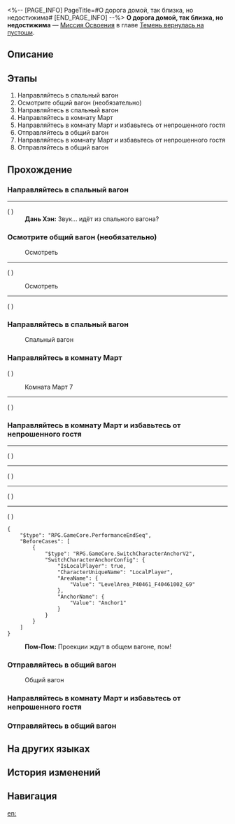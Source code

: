 <%-- [PAGE_INFO]
PageTitle=#О дорога домой, так близка, но недостижима#
[END_PAGE_INFO] --%>
{{Дополнить|Диалоги.}}
{{Миссия Инфобокс
|id              = 1043654
|Название        = 
|Изображение     = Миссия О дорога домой, так близка, но недостижима.png
|Тип             = Миссия Освоения
|Событие         = 
|Глава           = Темень вернулась на пустоши
|Условия         = 
|Персонажи       = Дань Хэн; Первопроходец; Пом-Пом
|СтартЛокация    = [[Звёздный экспресс]] — [[Общий вагон]]
|Мир             = Звёздный экспресс
|Предыдущая      = 
|Следующая       = 
|Награды         = Опыт Освоения*500; Звёздный нефрит*60; Путеводитель путешественника*5; Утраченный кристалл*5; Беспорядочная амброзия*200; Кредиты*60 000
}}
'''О дорога домой, так близка, но недостижима''' — [[Миссия Освоения]] в главе [[Темень вернулась на пустоши]].

==Описание==
{{Описание|<!--официальное описание из Перекрёстка судеб-->}}

==Этапы==
# Направляйтесь в спальный вагон
# Осмотрите общий вагон (необязательно)
# Направляйтесь в спальный вагон
# Направляйтесь в комнату Март
# Направляйтесь в комнату Март и избавьтесь от непрошенного гостя
# Отправляйтесь в общий вагон
# Направляйтесь в комнату Март и избавьтесь от непрошенного гостя
# Отправляйтесь в общий вагон

==Прохождение==
{{Дополнить}}
===Направляйтесь в спальный вагон===
{{Описание миссии|тип=Миссия Освоения|локация=Общий вагон|Сколько времени прошло на Звёздном экспрессе, пока разворачивались события на Амфореусе? Кажется, вы всё ещё отделены от него. Что происходит?<br />В любом случае не стоит забывать о тех, кто переживает за вас. Навестите Март.}}
{{Диалог Начало}}
----
;({{tx|Unknown performance}}<!--Error: ENOENT: no such file or directory, open 'R:\Utils\HSR\3.6\Story\Discussion\Mission\1043654\DS104365400.json'-->)
:'''Дань Хэн:''' Звук... идёт из спального вагона?
{{Диалог Конец}}

===Осмотрите общий вагон (необязательно)===
{{Диалог Начало}}

:{{Диалог|Изучение}} Осмотреть
----
;({{tx|Unknown performance}}<!--Error: ENOENT: no such file or directory, open 'R:\Utils\HSR\3.6\Config\Level\Mission\1043654\Act\Act104365401.json'-->)

:{{Диалог|Изучение}} Осмотреть
----
;({{tx|Unknown performance}}<!--Error: ENOENT: no such file or directory, open 'R:\Utils\HSR\3.6\Config\Level\Mission\1043654\Act\Act104365402.json'-->)
{{Диалог Конец}}

===Направляйтесь в спальный вагон===
{{Диалог Начало}}

:{{Диалог|Изучение}} Спальный вагон


{{Диалог Конец}}

===Направляйтесь в комнату Март===
{{Диалог Начало}}
;({{tx|Unknown performance}}<!--Error: ENOENT: no such file or directory, open 'R:\Utils\HSR\3.6\Story\Discussion\Mission\1043654\DS104365403.json'-->)

:{{Диалог|Изучение}} Комната Март 7
----
;({{tx|Unknown performance}}<!--Error: ENOENT: no such file or directory, open 'R:\Utils\HSR\3.6\Config\Level\Mission\1043654\Act\Act104365404.json'-->)
{{Диалог Конец}}

===Направляйтесь в комнату Март и избавьтесь от непрошенного гостя===
{{Диалог Начало}}
----
;({{tx|Unknown performance}}<!--Error: ENOENT: no such file or directory, open 'R:\Utils\HSR\3.6\Story\Discussion\Mission\1043654\DS104365407.json'-->)
----
;({{tx|Unknown performance}}<!--Error: ENOENT: no such file or directory, open 'R:\Utils\HSR\3.6\Story\Discussion\Mission\1043654\DS104365408.json'-->)
----
;({{tx|Unknown performance}}<!--Error: ENOENT: no such file or directory, open 'R:\Utils\HSR\3.6\Story\Discussion\Mission\1043654\DS104365409.json'-->)
----
;({{tx|Unknown performance}}<!--Error: ENOENT: no such file or directory, open 'R:\Utils\HSR\3.6\Story\Discussion\Mission\1043654\DS104365410.json'-->)
<pre>{
	"$type": "RPG.GameCore.PerformanceEndSeq",
	"BeforeCases": [
		{
			"$type": "RPG.GameCore.SwitchCharacterAnchorV2",
			"SwitchCharacterAnchorConfig": {
				"IsLocalPlayer": true,
				"CharacterUniqueName": "LocalPlayer",
				"AreaName": {
					"Value": "LevelArea_P40461_F40461002_G9"
				},
				"AnchorName": {
					"Value": "Anchor1"
				}
			}
		}
	]
}</pre>
:'''Пом-Пом:''' Проекции ждут в общем вагоне, пом!
{{Диалог Конец}}

===Отправляйтесь в общий вагон===
{{Описание миссии|тип=Миссия Освоения|локация=Спальный вагон|Амфореус перекрыт Путём Памяти, и мы вновь потеряли с ним связь. Только я могу и должен вернуться.<br />(Первопроходец) и Март, мне нужно найти их. Мы обязательно встретимся вновь.}}
{{Диалог Начало}}

:{{Диалог|Изучение}} Общий вагон

{{Диалог Конец}}

===Направляйтесь в комнату Март и избавьтесь от непрошенного гостя===
{{Описание миссии|тип=Миссия Освоения|локация=Спальный вагон|Сколько времени прошло на Звёздном экспрессе, пока разворачивались события на Амфореусе? Кажется, вы всё ещё отделены от него. Что происходит?<br />В любом случае не стоит забывать о тех, кто переживает за вас. Навестите Март.}}
{{Диалог Начало}}

{{Диалог Конец}}

===Отправляйтесь в общий вагон===
{{Описание миссии|тип=Миссия Освоения|локация=Общий вагон|Амфореус перекрыт Путём Памяти, и мы вновь потеряли с ним связь. Только я могу и должен вернуться.<br />(Первопроходец) и Март, мне нужно найти их. Мы обязательно встретимся вновь.}}
{{Диалог Начало}}
{{Диалог Конец}}

==На других языках==
{{На других языках
|en   = Homecoming, Within Sight Yet Beyond Grasp
|zhs  = 归途啊，近在咫尺难抵达
|zht  = 歸途啊，近在咫尺難抵達
|ja   = 帰り道、目前にして至らず
|ko   = 귀로여, 바로 앞인데도 닿을 수 없구나
|es   = Regreso a casa, tan cerca pero tan lejos
|fr   = La maison, à portée mais inaccessible
|ru   = О дорога домой, так близка, но недостижима
|th   = หนทางกลับเอ๋ย ห่างแค่เอื้อมทว่าไกลแสนไกล
|vi   = Hỡi Đường Về, Gần Trong Gang Tấc Nhưng Khó Mà Chạm Tới
|de   = O Heimkehr, in Sicht und doch unerreichbar
|id   = Jalan Pulang, Begitu Dekat Tapi Tak Tergapai
|pt   = Retorno ao Lar, Tão Próximo e Ainda Tão Distante
}}

==История изменений==
{{История изменений|3.6}}

==Навигация==
{{Миссия Освоения Навбокс|Глава }}

[[en:]]
